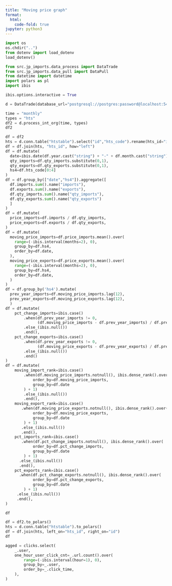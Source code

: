 ```yaml
---
title: "Moving price graph"
format:
  html:
    code-fold: true
jupyter: python3
---
```


```python
import os
os.chdir("..")
from dotenv import load_dotenv
load_dotenv()
```

```python
from src.jp_imports.data_process import DataTrade
from src.jp_imports.data_pull import DataPull
from datetime import datetime
import polars as pl
import ibis

ibis.options.interactive = True

d = DataTrade(database_url="postgresql://postgres:password@localhost:5432/postgres", debug=True)
```

```python
time = "monthly"
types = "hts"
df2 = d.process_int_org(time, types)
df2
```



```python
df = df2
hts = d.conn.table("htstable").select("id","hts_code").rename(hts_id="id")
df = df.join(hts, "hts_id", how="left")
df = df.mutate(
  date=ibis.date(df.year.cast("string") + "-" + df.month.cast("string") + "-01"),
  qty_imports=df.qty_imports.substitute(0,1),
  qty_exports=df.qty_exports.substitute(0,1),
  hs4=df.hts_code[0:4]
)
df = df.group_by(["date","hs4"]).aggregate([
  df.imports.sum().name("imports"),
  df.exports.sum().name("exports"),
  df.qty_imports.sum().name("qty_imports"),
  df.qty_exports.sum().name("qty_exports")
  ]
)
df = df.mutate(
  price_imports=df.imports / df.qty_imports,
  price_exports=df.exports / df.qty_exports,
)
df = df.mutate(
  moving_price_imports=df.price_imports.mean().over(
    range=(-ibis.interval(months=2), 0),
    group_by=df.hs4,
    order_by=df.date,
  ),
  moving_price_exports=df.price_exports.mean().over(
    range=(-ibis.interval(months=2), 0),
    group_by=df.hs4,
    order_by=df.date,
  )
)
df = df.group_by('hs4').mutate(
  prev_year_imports=df.moving_price_imports.lag(12),
  prev_year_exports=df.moving_price_exports.lag(12),
  )
df = df.mutate(
    pct_change_imports=ibis.case()
        .when(df.prev_year_imports != 0, 
              (df.moving_price_imports - df.prev_year_imports) / df.prev_year_imports)
        .else_(ibis.null())
        .end(), 
    pct_change_exports=ibis.case()
        .when(df.prev_year_exports != 0, 
              (df.moving_price_exports - df.prev_year_exports) / df.prev_year_exports)
        .else_(ibis.null())
        .end()
)
df = df.mutate(
    moving_import_rank=ibis.case()
        .when(df.moving_price_imports.notnull(), ibis.dense_rank().over(
            order_by=df.moving_price_imports,
            group_by=df.date
        ) + 1)
        .else_(ibis.null())
        .end(),
    moving_export_rank=ibis.case()
       .when(df.moving_price_exports.notnull(), ibis.dense_rank().over(
            order_by=df.moving_price_exports,
            group_by=df.date
        ) + 1)
       .else_(ibis.null())
       .end(),
    pct_imports_rank=ibis.case()
       .when(df.pct_change_imports.notnull(), ibis.dense_rank().over(
            order_by=df.pct_change_imports,
            group_by=df.date
        ) + 1)
      .else_(ibis.null())
      .end(),
    pct_exports_rank=ibis.case()
      .when(df.pct_change_exports.notnull(), ibis.dense_rank().over(
            order_by=df.pct_change_exports,
            group_by=df.date
        ) + 1)
     .else_(ibis.null())
     .end(),
)

df
```

```python
df = df2.to_polars()
hts = d.conn.table("htstable").to_polars()
df = df.join(hts, left_on="hts_id", right_on="id")
df
```

```python
agged = clicks.select(
    _.user,
    one_hour_user_click_cnt=_.url.count().over(
        range=(-ibis.interval(hour=1), 0),
        group_by=_.user,
        order_by=_.click_time,
    ),
)
```